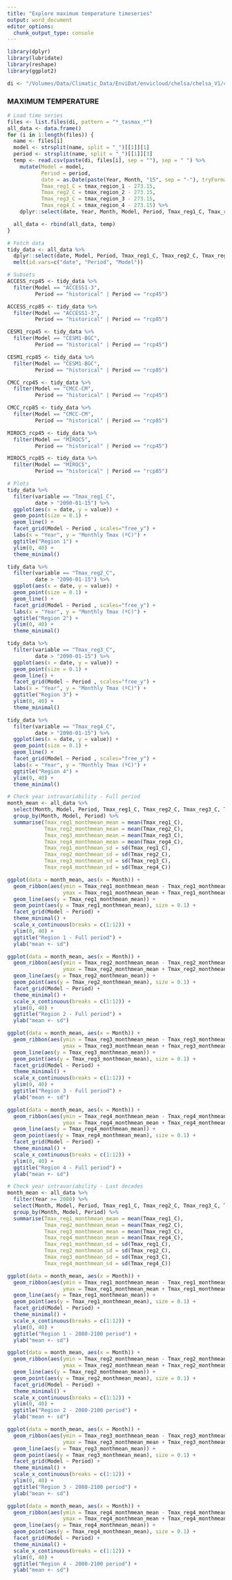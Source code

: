 ```yaml
---
title: "Explore maximum temperature timeseries"
output: word_document
editor_options: 
  chunk_output_type: console
---
```


```r
library(dplyr)
library(lubridate)
library(reshape)
library(ggplot2)

di <- "/Volumes/Data/Climatic_Data/EnviDat/envicloud/chelsa/chelsa_V1/climregions_tables/"
```

### MAXIMUM TEMPERATURE ### 
```r
# Load time series
files <- list.files(di, pattern = "*_tasmax_*")
all_data <- data.frame()
for (i in 1:length(files)) {
  name <- files[i]
  model <- strsplit(name, split = "_")[[1]][1]
  period <- strsplit(name, split = "_")[[1]][3]
  temp <- read.csv(paste(di, files[i], sep = ""), sep = " ") %>%
    mutate(Model = model,
           Period = period,
           date = as.Date(paste(Year, Month, "15", sep = "-"), tryFormats = c("%Y-%m-%d")),
           Tmax_reg1_C = tmax_region_1 - 273.15,
           Tmax_reg2_C = tmax_region_2 - 273.15,
           Tmax_reg3_C = tmax_region_3 - 273.15,
           Tmax_reg4_C = tmax_region_4 - 273.15) %>%
    dplyr::select(date, Year, Month, Model, Period, Tmax_reg1_C, Tmax_reg2_C, Tmax_reg3_C, Tmax_reg4_C)

  all_data <- rbind(all_data, temp)
}

# Fetch data
tidy_data <- all_data %>%
  dplyr::select(date, Model, Period, Tmax_reg1_C, Tmax_reg2_C, Tmax_reg3_C, Tmax_reg4_C) %>%
  melt(id.vars=c("date", "Period", "Model"))

# Subsets
ACCESS_rcp45 <- tidy_data %>%
  filter(Model == "ACCESS1-3",
         Period == "historical" | Period == "rcp45")

ACCESS_rcp85 <- tidy_data %>%
  filter(Model == "ACCESS1-3",
         Period == "historical" | Period == "rcp85")

CESM1_rcp45 <- tidy_data %>%
  filter(Model == "CESM1-BGC",
         Period == "historical" | Period == "rcp45")

CESM1_rcp85 <- tidy_data %>%
  filter(Model == "CESM1-BGC",
         Period == "historical" | Period == "rcp85")

CMCC_rcp45 <- tidy_data %>%
  filter(Model == "CMCC-CM",
         Period == "historical" | Period == "rcp45")

CMCC_rcp85 <- tidy_data %>%
  filter(Model == "CMCC-CM",
         Period == "historical" | Period == "rcp85")

MIROC5_rcp45 <- tidy_data %>%
  filter(Model == "MIROC5",
         Period == "historical" | Period == "rcp45")

MIROC5_rcp85 <- tidy_data %>%
  filter(Model == "MIROC5",
         Period == "historical" | Period == "rcp85")

# Plots
tidy_data %>%
  filter(variable == "Tmax_reg1_C",
         date > "2090-01-15") %>%
  ggplot(aes(x = date, y = value)) +
  geom_point(size = 0.1) +
  geom_line() +
  facet_grid(Model ~ Period , scales="free_y") +
  labs(x = "Year", y = "Monthly Tmax (ºC)") +
  ggtitle("Region 1") +
  ylim(0, 40) +
  theme_minimal()

tidy_data %>%
  filter(variable == "Tmax_reg2_C",
         date > "2090-01-15") %>%
  ggplot(aes(x = date, y = value)) +
  geom_point(size = 0.1) +
  geom_line() +
  facet_grid(Model ~ Period , scales="free_y") +
  labs(x = "Year", y = "Monthly Tmax (ºC)") +
  ggtitle("Region 2") +
  ylim(0, 40) +
  theme_minimal()

tidy_data %>%
  filter(variable == "Tmax_reg3_C",
         date > "2090-01-15") %>%
  ggplot(aes(x = date, y = value)) +
  geom_point(size = 0.1) +
  geom_line() +
  facet_grid(Model ~ Period , scales="free_y") +
  labs(x = "Year", y = "Monthly Tmax (ºC)") +
  ggtitle("Region 3") +
  ylim(0, 40) +
  theme_minimal()

tidy_data %>%
  filter(variable == "Tmax_reg4_C",
         date > "2090-01-15") %>%
  ggplot(aes(x = date, y = value)) +
  geom_point(size = 0.1) +
  geom_line() +
  facet_grid(Model ~ Period , scales="free_y") +
  labs(x = "Year", y = "Monthly Tmax (ºC)") +
  ggtitle("Region 4") +
  ylim(0, 40) +
  theme_minimal()
```

```r
# Check year intravariability - Full period
month_mean <- all_data %>%
  select(Month, Model, Period, Tmax_reg1_C, Tmax_reg2_C, Tmax_reg3_C, Tmax_reg4_C) %>%
  group_by(Month, Model, Period) %>%
  summarise(Tmax_reg1_monthmean_mean = mean(Tmax_reg1_C),
            Tmax_reg2_monthmean_mean = mean(Tmax_reg2_C),
            Tmax_reg3_monthmean_mean = mean(Tmax_reg3_C),
            Tmax_reg4_monthmean_mean = mean(Tmax_reg4_C),
            Tmax_reg1_monthmean_sd = sd(Tmax_reg1_C),
            Tmax_reg2_monthmean_sd = sd(Tmax_reg2_C),
            Tmax_reg3_monthmean_sd = sd(Tmax_reg3_C),
            Tmax_reg4_monthmean_sd = sd(Tmax_reg4_C))

ggplot(data = month_mean, aes(x = Month)) +
  geom_ribbon(aes(ymin = Tmax_reg1_monthmean_mean - Tmax_reg1_monthmean_sd, 
                  ymax = Tmax_reg1_monthmean_mean + Tmax_reg1_monthmean_sd), fill = "grey70") +
  geom_line(aes(y = Tmax_reg1_monthmean_mean)) +
  geom_point(aes(y = Tmax_reg1_monthmean_mean), size = 0.1) +
  facet_grid(Model ~ Period) +
  theme_minimal() +
  scale_x_continuous(breaks = c(1:12)) +
  ylim(0, 40) +
  ggtitle("Region 1 - Full period") +
  ylab("mean +- sd")

ggplot(data = month_mean, aes(x = Month)) +
  geom_ribbon(aes(ymin = Tmax_reg2_monthmean_mean - Tmax_reg2_monthmean_sd, 
                  ymax = Tmax_reg2_monthmean_mean + Tmax_reg2_monthmean_sd), fill = "grey70") +
  geom_line(aes(y = Tmax_reg2_monthmean_mean)) +
  geom_point(aes(y = Tmax_reg2_monthmean_mean), size = 0.1) +
  facet_grid(Model ~ Period) +
  theme_minimal() +
  scale_x_continuous(breaks = c(1:12)) +
  ylim(0, 40) +
  ggtitle("Region 2 - Full period") +
  ylab("mean +- sd")

ggplot(data = month_mean, aes(x = Month)) +
  geom_ribbon(aes(ymin = Tmax_reg3_monthmean_mean - Tmax_reg3_monthmean_sd, 
                  ymax = Tmax_reg3_monthmean_mean + Tmax_reg3_monthmean_sd), fill = "grey70") +
  geom_line(aes(y = Tmax_reg3_monthmean_mean)) +
  geom_point(aes(y = Tmax_reg3_monthmean_mean), size = 0.1) +
  facet_grid(Model ~ Period) +
  theme_minimal() +
  scale_x_continuous(breaks = c(1:12)) +
  ylim(0, 40) +
  ggtitle("Region 3 - Full period") +
  ylab("mean +- sd")

ggplot(data = month_mean, aes(x = Month)) +
  geom_ribbon(aes(ymin = Tmax_reg4_monthmean_mean - Tmax_reg4_monthmean_sd, 
                  ymax = Tmax_reg4_monthmean_mean + Tmax_reg4_monthmean_sd), fill = "grey70") +
  geom_line(aes(y = Tmax_reg4_monthmean_mean)) +
  geom_point(aes(y = Tmax_reg4_monthmean_mean), size = 0.1) +
  facet_grid(Model ~ Period) +
  theme_minimal() +
  scale_x_continuous(breaks = c(1:12)) +
  ylim(0, 40) +
  ggtitle("Region 4 - Full period") +
  ylab("mean +- sd")

# Check year intravariability - Last decades
month_mean <- all_data %>%
  filter(Year >= 2080) %>%
  select(Month, Model, Period, Tmax_reg1_C, Tmax_reg2_C, Tmax_reg3_C, Tmax_reg4_C) %>%
  group_by(Month, Model, Period) %>%
  summarise(Tmax_reg1_monthmean_mean = mean(Tmax_reg1_C),
            Tmax_reg2_monthmean_mean = mean(Tmax_reg2_C),
            Tmax_reg3_monthmean_mean = mean(Tmax_reg3_C),
            Tmax_reg4_monthmean_mean = mean(Tmax_reg4_C),
            Tmax_reg1_monthmean_sd = sd(Tmax_reg1_C),
            Tmax_reg2_monthmean_sd = sd(Tmax_reg2_C),
            Tmax_reg3_monthmean_sd = sd(Tmax_reg3_C),
            Tmax_reg4_monthmean_sd = sd(Tmax_reg4_C))

ggplot(data = month_mean, aes(x = Month)) +
  geom_ribbon(aes(ymin = Tmax_reg1_monthmean_mean - Tmax_reg1_monthmean_sd, 
                  ymax = Tmax_reg1_monthmean_mean + Tmax_reg1_monthmean_sd), fill = "grey70") +
  geom_line(aes(y = Tmax_reg1_monthmean_mean)) +
  geom_point(aes(y = Tmax_reg1_monthmean_mean), size = 0.1) +
  facet_grid(Model ~ Period) +
  theme_minimal() +
  scale_x_continuous(breaks = c(1:12)) +
  ylim(0, 40) +
  ggtitle("Region 1 - 2080-2100 period") +
  ylab("mean +- sd")

ggplot(data = month_mean, aes(x = Month)) +
  geom_ribbon(aes(ymin = Tmax_reg2_monthmean_mean - Tmax_reg2_monthmean_sd, 
                  ymax = Tmax_reg2_monthmean_mean + Tmax_reg2_monthmean_sd), fill = "grey70") +
  geom_line(aes(y = Tmax_reg2_monthmean_mean)) +
  geom_point(aes(y = Tmax_reg2_monthmean_mean), size = 0.1) +
  facet_grid(Model ~ Period) +
  theme_minimal() +
  scale_x_continuous(breaks = c(1:12)) +
  ylim(0, 40) +
  ggtitle("Region 2 - 2080-2100 period") +
  ylab("mean +- sd")

ggplot(data = month_mean, aes(x = Month)) +
  geom_ribbon(aes(ymin = Tmax_reg3_monthmean_mean - Tmax_reg3_monthmean_sd, 
                  ymax = Tmax_reg3_monthmean_mean + Tmax_reg3_monthmean_sd), fill = "grey70") +
  geom_line(aes(y = Tmax_reg3_monthmean_mean)) +
  geom_point(aes(y = Tmax_reg3_monthmean_mean), size = 0.1) +
  facet_grid(Model ~ Period) +
  theme_minimal() +
  scale_x_continuous(breaks = c(1:12)) +
  ylim(0, 40) +
  ggtitle("Region 3 - 2080-2100 period") +
  ylab("mean +- sd")

ggplot(data = month_mean, aes(x = Month)) +
  geom_ribbon(aes(ymin = Tmax_reg4_monthmean_mean - Tmax_reg4_monthmean_sd, 
                  ymax = Tmax_reg4_monthmean_mean + Tmax_reg4_monthmean_sd), fill = "grey70") +
  geom_line(aes(y = Tmax_reg4_monthmean_mean)) +
  geom_point(aes(y = Tmax_reg4_monthmean_mean), size = 0.1) +
  facet_grid(Model ~ Period) +
  theme_minimal() +
  scale_x_continuous(breaks = c(1:12)) +
  ylim(0, 40) +
  ggtitle("Region 4 - 2080-2100 period") +
  ylab("mean +- sd")
```
